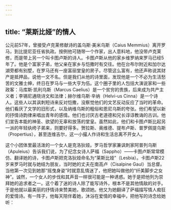 ```yaml
---
---
---
```

title: “莱斯比娅”的情人
---




公元前57年，曾接受卢克莱修献诗的盖乌斯·美米乌斯（Caius Memmius）离开罗马，到比提尼亚任省执政。按例他可随带一个作家，出人意料地，他没带卢克莱修，而是带上另一个叫卡图卢斯的诗人。卡图卢斯从他的家乡维罗纳来罗马已经5年了。他是个富家子弟，他父亲在家乡与恺撒时有交往。他在台布尔附近和加尔达湖旁都有别墅，在罗马还有一座富丽堂皇的房子。尽管这么富有，他还声称说其财产是抵押品，说他一文不名。但是我们从他的诗里面，发现他是一个不必为生活愁苦的文雅士绅，终日在罗马与一些大亨为伍。这个圈子里的人包括大演说家和一些政客：马库斯·凯利乌斯（Marcus Caelius）是一个贫穷的贵族，后来成为共产主义者；李锡尼通晓诗文和法律；赫尔维乌斯·辛纳（Helvi-us Cinna）是一个诗人。这些人以其讽刺短诗来反对恺撒，没察觉他们的文艺反动反应了当时的革命。他们看厌了文学的旧形式，以及纳维乌斯的粗俗和恩尼乌斯的夸张。他们希望以新的抒情诗韵律来唱出青年的感情。他们也讨厌古老道德和兄长谆谆教诲的古训。他们宣告本能的神圣、欲望的无辜和放荡的堂皇。虽然如此，他们和卡图卢斯比起另一派的年轻纨绔子弟来，则要好得多。贺拉斯、奥维德、提布卢斯、普罗佩提乌斯（Propertius），甚至连维吉尔，这一小撮人作诗和生活总离不开女人。

这个小团体里最活泼的一个女人是克洛狄娅。罗马哲学家兼讽刺家阿普列乌斯（Apuleius）告诉我们说，为了纪念女诗人萨福（Sappho）——卡图卢斯常常模仿、翻译她的诗，卡图卢斯把克洛狄娅命名为“莱斯比娅”（Lesbia）。卡图卢斯22岁来罗马时就与她结为朋友，当时她的丈夫在南高卢（Cisalpine Gaul）当总督。当他第一次见到她那“摇曳身姿”时就意乱情迷了，他把她叫做他的“纤美脚步之女神”。诚然，一个女人的步伐和其声音一样很可能是一种诱惑。她于是把他列为崇拜她的追求者之一。这个着了迷的诗人除了能写诗外，根本不是其他情敌的对手。于是他就以最美丽的抒情诗来赞美她，歌颂她。他又为她翻译了萨福描写情人痴狂的爱情诗。有一阵子，他每天陪伴着她，沐浴在爱情的幸福中，把他写的诗念给她听：